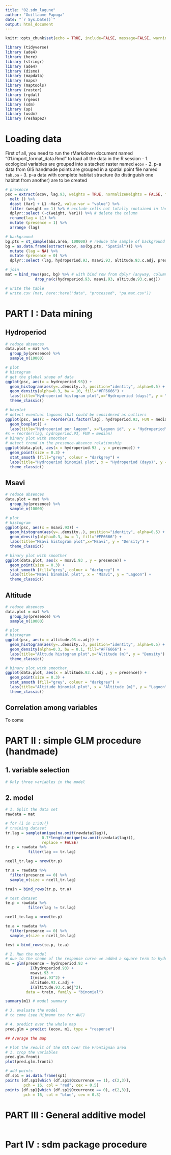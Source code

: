 ```yaml
---
title: "02.sdm_lagune"
author: "Guillaume Papuga"
date: "`r Sys.Date()`"
output: html_document
---
```


```r
knitr::opts_chunk$set(echo = TRUE, include=FALSE, message=FALSE, warning=FALSE)
```

```r
library (tidyverse)
library (ade4)
library (here)
library (stringr)
library (ade4)
library (dismo)
library (mapdata)
library (maps)
library (maptools)
library (raster)
library (rgdal)
library (rgeos)
library (sdm)
library (sp)
library (usdm) 
library (reshape2)
```



# Loading data
First of all, you need to run the rMarkdown document named "01.import_format_data.Rmd" to load all the data in the R session
- 1. ecological variables are grouped into a stacked raster named `ecov`
- 2. p-a data from GIS handmade points are grouped in a spatial point file named `tab.pa`
- 3. p-a data with complete habitat structure (to distinguish one habitat from another) are to be created


```r
# presence
psc = extract(ecov, lag.93, weights = TRUE, normalizeWeights = FALSE, factors = TRUE) %>%
  melt () %>%
  dcast (Var1 + L1 ~Var2, value.var = "value") %>%
  filter (weight == 1) %>% # exclude cells not totally contained in the polygon (avoid mixels)
  dplyr::select (-c(weight, Var1)) %>% # delete the column
  rename(lag = L1) %>%
  mutate (presence = 1) %>%
  arrange (lag)

# background
bg.pts = st_sample(abs.area, 100000) # reduce the sample of background points to 100 000 due to computation time
bg = as.data.frame(extract(ecov, as(bg.pts, "Spatial"))) %>%
  mutate (lag = NA) %>%
  mutate (presence = 0) %>%
  dplyr::select (lag, hydroperiod.93, msavi.93, altitude.93.c.adj, presence)

# join
mat = bind_rows(psc, bg) %>% # with bind row from dplyr (anyway, columns are identical here, rbind would work)
             drop_na(c(hydroperiod.93, msavi.93, altitude.93.c.adj)) 

# write the table
# write.csv (mat, here::here("data", "processed", "pa.mat.csv"))
```


# PART I : Data mining

## Hydroperiod
```r
# reduce absences
data.plot = mat %>% 
  group_by(presence) %>% 
  sample_n(10000)

# plot
# histogram
# get the global shape of data
ggplot(psc, aes(x = hydroperiod.93)) + 
  geom_histogram(aes(y=..density..), position="identity", alpha=0.5) +
  geom_density(alpha=0.3, bw = 10, fill="#FF6666") +
  labs(title="Hydroperiod histogram plot",x="Hydroperiod (days)", y = "Density") +
  theme_classic()

# boxplot
# detect eventual lagoons that could be considered as outliers
ggplot(psc, aes(x = reorder(as.factor(lag), hydroperiod.93, FUN = median), y = hydroperiod.93)) +
  geom_boxplot() +
  labs(title="Hydroperiod per lagoon", x="Lagoon id", y = "Hydroperiod")
#x = reorder(lag, hydroperiod.93, FUN = median)
# binary plot with smoother
# detect trend in the presence-absence relationship 
ggplot(data.plot, aes(x = hydroperiod.93 , y = presence)) +
  geom_point(size = 0.3) +
  stat_smooth (fill="grey", colour = "darkgrey") +
  labs(title="Hydroperiod binomial plot", x = "Hydroperiod (days)", y = "Lagoon") +
  theme_classic()
```

## Msavi
```r
# reduce absences
data.plot = mat %>% 
  group_by(presence) %>% 
  sample_n(10000)

# plot
# histogram
ggplot(psc, aes(x = msavi.93)) + 
  geom_histogram(aes(y=..density..), position="identity", alpha=0.5) +
  geom_density(alpha=0.3, bw = 1, fill="#FF6666") +
  labs(title="Msavi histogram plot",x="Msavi", y = "Density") +
  theme_classic()

# binary plot with smoother
ggplot(data.plot, aes(x = msavi.93 , y = presence)) +
  geom_point(size = 0.3) +
  stat_smooth (fill="grey", colour = "darkgrey") +
  labs(title="Msavi binomial plot", x = "Msavi", y = "Lagoon") +
  theme_classic()
```

## Altitude
```r
# reduce absences
data.plot = mat %>% 
  group_by(presence) %>% 
  sample_n(10000)

# plot
# histogram
ggplot(psc, aes(x = altitude.93.c.adj)) + 
  geom_histogram(aes(y=..density..), position="identity", alpha=0.5) +
  geom_density(alpha=0.3, bw = 0.1, fill="#FF6666") +
  labs(title="Alttude histogram plot",x="Altitude (m)", y = "Density") +
  theme_classic()

# binary plot with smoother
ggplot(data.plot, aes(x = altitude.93.c.adj , y = presence)) +
  geom_point(size = 0.3) +
  stat_smooth (fill="grey", colour = "darkgrey") +
  labs(title="Altitude binomial plot", x = "Altitude (m)", y = "Lagoon") +
  theme_classic()
```

## Correlation among variables
To come


# PART II : simple GLM procedure (handmade)
## 1. variable selection
```r
# Only three variables in the model
```

## 2. model
```r
# 1. Split the data set
rawdata = mat 

# for (i in 1:50){}
# training dataset
tr.lag = sample(unique(na.omit(rawdata$lag)), 
                0.7*length(unique(na.omit(rawdata$lag))), 
                replace = FALSE)
tr.p = rawdata %>%
          filter(lag == tr.lag)

ncell_tr.lag = nrow(tr.p)

tr.a = rawdata %>%
  filter(presence == 0) %>%
  sample_n(size = ncell_tr.lag)

train = bind_rows(tr.p, tr.a)

# test dataset
te.p = rawdata %>%
          filter(lag != tr.lag)

ncell_te.lag = nrow(te.p)

te.a = rawdata %>%
  filter(presence == 0) %>%
  sample_n(size = ncell_te.lag)

test = bind_rows(te.p, te.a)

# 2. Run the model
# due to the shape of the response curve we added a square term to hydroperiod and msavi
m1 = glm(presence ~ hydroperiod.93 + 
           I(hydroperiod.93) +
           msavi.93 + 
           I(msavi.93^2) +
           altitude.93.c.adj + 
           I(altitude.93.c.adj^2), 
         data = train, family = "binomial")

summary(m1) # model summary

# 3. evaluate the model
# to come (see Hijmann too for AUC)

# 4. predict over the whole map
pred.glm = predict (ecov, m1, type = "response")

## Average the map


```

```r
# Plot the result of the GLM over the Frontignan area
# 1. crop the variables
pred.glm.fronti
plot(pred.glm.fronti)

# add points
df.sp1 = as.data.frame(sp1)
points (df.sp1[which (df.sp1$Occurrence == 1), c(2,3)], 
        pch = 16, col = "red", cex = 0.5)
points (df.sp1[which (df.sp1$Occurrence == 0), c(2,3)], 
        pch = 16, col = "blue", cex = 0.3)
```




# PART III : General additive model
```r

```




# Part IV : **sdm** package procedure
```r

```












